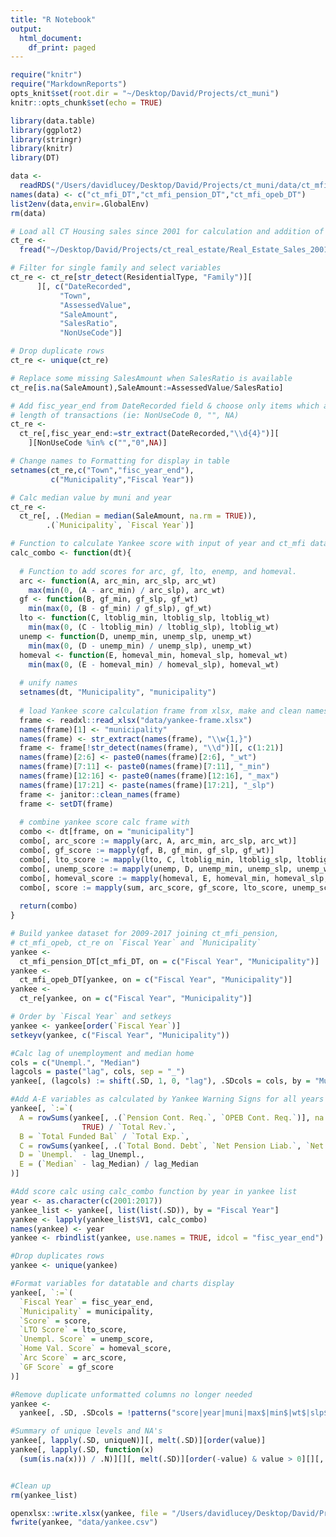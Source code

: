 ```yaml
---
title: "R Notebook"
output:
  html_document:
    df_print: paged
---
```


```r
require("knitr")
require("MarkdownReports")
opts_knit$set(root.dir = "~/Desktop/David/Projects/ct_muni")
knitr::opts_chunk$set(echo = TRUE)
```



```r
library(data.table)
library(ggplot2)
library(stringr)
library(knitr)
library(DT)
```



```r
data <-
  readRDS("/Users/davidlucey/Desktop/David/Projects/ct_muni/data/ct_mfi_DT.RDS")
names(data) <- c("ct_mfi_DT","ct_mfi_pension_DT","ct_mfi_opeb_DT")
list2env(data,envir=.GlobalEnv)
rm(data)
```


```r

# Load all CT Housing sales since 2001 for calculation and addition of median values
ct_re <- 
  fread("~/Desktop/David/Projects/ct_real_estate/Real_Estate_Sales_2001-2017.csv")

# Filter for single family and select variables
ct_re <- ct_re[str_detect(ResidentialType, "Family")][
      ][, c("DateRecorded",
           "Town",
           "AssessedValue",
           "SaleAmount",
           "SalesRatio",
           "NonUseCode")]

# Drop duplicate rows
ct_re <- unique(ct_re)

# Replace some missing SalesAmount when SalesRatio is available
ct_re[is.na(SaleAmount),SaleAmount:=AssessedValue/SalesRatio]

# Add fisc_year_end from DateRecorded field & choose only items which are arms 
# length of transactions (ie: NonUseCode 0, "", NA)
ct_re <- 
  ct_re[,fisc_year_end:=str_extract(DateRecorded,"\\d{4}")][
    ][NonUseCode %in% c("","0",NA)]

# Change names to Formatting for display in table
setnames(ct_re,c("Town","fisc_year_end"),
         c("Municipality","Fiscal Year"))

# Calc median value by muni and year
ct_re <-
  ct_re[, .(Median = median(SaleAmount, na.rm = TRUE)),
        .(`Municipality`, `Fiscal Year`)]

```



```r

# Function to calculate Yankee score with input of year and ct_mfi data
calc_combo <- function(dt){
  
  # Function to add scores for arc, gf, lto, enemp, and homeval.
  arc <- function(A, arc_min, arc_slp, arc_wt)
    max(min(0, (A - arc_min) / arc_slp), arc_wt)
  gf <- function(B, gf_min, gf_slp, gf_wt)
    min(max(0, (B - gf_min) / gf_slp), gf_wt)
  lto <- function(C, ltoblig_min, ltoblig_slp, ltoblig_wt)
    min(max(0, (C - ltoblig_min) / ltoblig_slp), ltoblig_wt)
  unemp <- function(D, unemp_min, unemp_slp, unemp_wt)
    min(max(0, (D - unemp_min) / unemp_slp), unemp_wt)
  homeval <- function(E, homeval_min, homeval_slp, homeval_wt)
    min(max(0, (E - homeval_min) / homeval_slp), homeval_wt)
  
  # unify names
  setnames(dt, "Municipality", "municipality")
  
  # load Yankee score calculation frame from xlsx, make and clean names
  frame <- readxl::read_xlsx("data/yankee-frame.xlsx")
  names(frame)[1] <- "municipality"
  names(frame) <- str_extract(names(frame), "\\w{1,}")
  frame <- frame[!str_detect(names(frame), "\\d")][, c(1:21)]
  names(frame)[2:6] <- paste0(names(frame)[2:6], "_wt")
  names(frame)[7:11] <- paste0(names(frame)[7:11], "_min")
  names(frame)[12:16] <- paste0(names(frame)[12:16], "_max")
  names(frame)[17:21] <- paste(names(frame)[17:21], "_slp")
  frame <- janitor::clean_names(frame)
  frame <- setDT(frame)
  
  # combine yankee score calc frame with
  combo <- dt[frame, on = "municipality"]
  combo[, arc_score := mapply(arc, A, arc_min, arc_slp, arc_wt)]
  combo[, gf_score := mapply(gf, B, gf_min, gf_slp, gf_wt)]
  combo[, lto_score := mapply(lto, C, ltoblig_min, ltoblig_slp, ltoblig_wt)]
  combo[, unemp_score := mapply(unemp, D, unemp_min, unemp_slp, unemp_wt)]
  combo[, homeval_score := mapply(homeval, E, homeval_min, homeval_slp, homeval_wt)]
  combo[, score := mapply(sum, arc_score, gf_score, lto_score, unemp_score, homeval_score)]
  
  return(combo)
}

```



```r

# Build yankee dataset for 2009-2017 joining ct_mfi_pension, 
# ct_mfi_opeb, ct_re on `Fiscal Year` and `Municipality`
yankee <-
  ct_mfi_pension_DT[ct_mfi_DT, on = c("Fiscal Year", "Municipality")]
yankee <- 
  ct_mfi_opeb_DT[yankee, on = c("Fiscal Year", "Municipality")]
yankee <- 
  ct_re[yankee, on = c("Fiscal Year", "Municipality")]

# Order by `Fiscal Year` and setkeys
yankee <- yankee[order(`Fiscal Year`)]
setkeyv(yankee, c("Fiscal Year", "Municipality"))

#Calc lag of unemployment and median home
cols = c("Unempl.", "Median")
lagcols = paste("lag", cols, sep = "_")
yankee[, (lagcols) := shift(.SD, 1, 0, "lag"), .SDcols = cols, by = "Municipality"]

#Add A-E variables as calculated by Yankee Warning Signs for all years
yankee[, `:=`(
  A = rowSums(yankee[, .(`Pension Cont. Req.`, `OPEB Cont. Req.`)], na.rm =
                TRUE) / `Total Rev.`,
  B = `Total Funded Bal` / `Total Exp.`,
  C = rowSums(yankee[, .(`Total Bond. Debt`, `Net Pension Liab.`, `Net OPEB Liab.`)], na.rm = TRUE) / `Total Rev.`,
  D = `Unempl.` - lag_Unempl.,
  E = (`Median` - lag_Median) / lag_Median
)]

#Add score calc using calc_combo function by year in yankee list
year <- as.character(c(2001:2017))
yankee_list <- yankee[, list(list(.SD)), by = "Fiscal Year"]
yankee <- lapply(yankee_list$V1, calc_combo)
names(yankee) <- year
yankee <- rbindlist(yankee, use.names = TRUE, idcol = "fisc_year_end")

#Drop duplicates rows
yankee <- unique(yankee)

#Format variables for datatable and charts display
yankee[, `:=`(
  `Fiscal Year` = fisc_year_end,
  `Municipality` = municipality,
  `Score` = score,
  `LTO Score` = lto_score,
  `Unempl. Score` = unemp_score,
  `Home Val. Score` = homeval_score,
  `Arc Score` = arc_score,
  `GF Score` = gf_score
)]

#Remove duplicate unformatted columns no longer needed
yankee <-
  yankee[, .SD, .SDcols = !patterns("score|year|muni|max$|min$|wt$|slp$|^lag|Median|UnemplPopu")]

#Summary of unique levels and NA's
yankee[, lapply(.SD, uniqueN)][, melt(.SD)][order(value)]
yankee[, lapply(.SD, function(x)
  (sum(is.na(x))) / .N)][][, melt(.SD)][order(-value) & value > 0][][, .(variable, format(value, scientific = FALSE))]


#Clean up  
rm(yankee_list)
```


```r
openxlsx::write.xlsx(yankee, file = "/Users/davidlucey/Desktop/David/Projects/ct_muni/yankee_shiny/yankee.xlsx")
fwrite(yankee, "data/yankee.csv")
```



